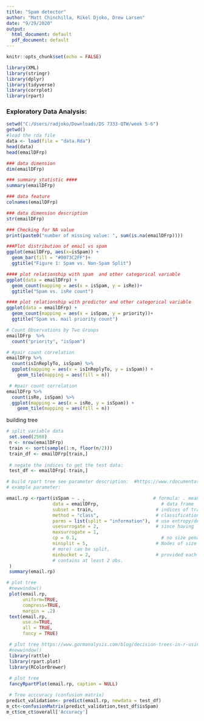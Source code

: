 ---
title: "Spam detector"
author: "Matt Chinchilla, Rikel Djoko, Drew Larsen"
date: "9/29/2020"
output:
  html_document: default
  pdf_document: default
---

```{r setup, include=FALSE}
knitr::opts_chunk$set(echo = FALSE)
```

```{r, include=FALSE}
library(XML)
library(stringr)
library(dplyr)
library(tidyverse)
library(corrplot)
library(rpart)
```


### Exploratory Data Analysis:

```{r, include=True}
setwd("C:/Users/radjoko/Downloads/DS 7333-QTW/week 5-6")
getwd()
#load the rda file
data <- load(file = "data.Rda")
head(data)
head(emailDFrp)
```
```{r, include=True}
### data dimension
dim(emailDFrp)
```

```{r, include=True}
### summary statistic ####
summary(emailDFrp)
```
```{r, include=True}
### data feature
colnames(emailDFrp)
```
```{r, include=True}
### data dimension description
str(emailDFrp)
```
```{r, include=True}
### Checking for NA value
print(paste0("number of missing value: ", sum(is.na(emailDFrp))))
```
```{r, include=True}
###Plot distribution of email vs spam
ggplot(emailDFrp, aes(x=isSpam)) +
  geom_bar(fill = "#0073C2FF")+
  ggtitle("Figure 1: Spam vs. Non-Spam Split")
```
```{r, include=True}
#### plot relationship with spam  and other categorical variable
ggplot(data = emailDFrp) +
  geom_count(mapping = aes(x = isSpam, y = isRe))+
  ggtitle("Spam vs. isRe count")
```
```{r, include=True}
#### plot relationship with predictor and other categorical variable
ggplot(data = emailDFrp) +
  geom_count(mapping = aes(x = isSpam, y = priority))+
  ggtitle("Spam vs. mail priority count")
```
```{r, include=True}
# Count Observations by Two Groups
emailDFrp  %>%
  count("priority", "isSpam")
```

```{r, include=True}
# #pair count correlation
emailDFrp %>% 
  count(isInReplyTo, isSpam) %>%  
  ggplot(mapping = aes(x = isInReplyTo, y = isSpam)) +
    geom_tile(mapping = aes(fill = n))
```

```{r, include=True}
 # #pair count correlation
emailDFrp %>% 
  count(isRe, isSpam) %>%  
  ggplot(mapping = aes(x = isRe, y = isSpam)) +
    geom_tile(mapping = aes(fill = n))

```

######################################## building tree####
```{r, include=True}
# split variable data
 set.seed(2568)
 n <- nrow(emailDFrp)
 train <- sort(sample(1:n, floor(n/2)))
 train_df <- emailDFrp[train,]
 
 # negate the indices to get the test data:
 test_df <- emailDFrp[-train,]

```

```{r, include=True}
# build rpart tree see parameter description:  #https://www.rdocumentation.org/packages/rpart/versions/4.1-15/topics/rpart.control
# example parameter: 

email.rp <-rpart(isSpam ~ . ,                         # formula: . means all
                 data = emailDFrp,                       # data frame
                 subset = train,                       # indices of training set
                 method = "class",                     # classification tree
                 parms = list(split = "information"),  # use entropy/deviance
                 usesurrogate = 2,                     # since having  missing values
                 maxsurrogate = 1,  
                 cp = 0.1,                               # no size penalty
                 minsplit = 5,                         # Nodes of size 5 (or 
                 # more) can be split,
                 minbucket = 2,                        # provided each sub-node
                 # contains at least 2 obs.
 )
 summary(email.rp)
```
```{r, include=True}
# plot tree
 #newwindow()
 plot(email.rp, 
      uniform=TRUE,
      compress=TRUE,
      margin = .2)
 text(email.rp, 
      use.n=TRUE, 
      all = TRUE,
      fancy = TRUE)

```

```{r, include=True}
 # plot tree https://www.gormanalysis.com/blog/decision-trees-in-r-using-rpart/
 #newwindow()
 library(rattle)
 library(rpart.plot)
 library(RColorBrewer)
 
 # plot tree
 fancyRpartPlot(email.rp, caption = NULL)

```

```{r, include=True}
 # Tree acccuracy (confusion matrix)
predict_validation<- predict(email.rp, newdata = test_df)
m_ct<-confusionMatrix(predict_validation,test_df$isSpam)
m_ct$cm_ct$overall['Accuracy']
```
